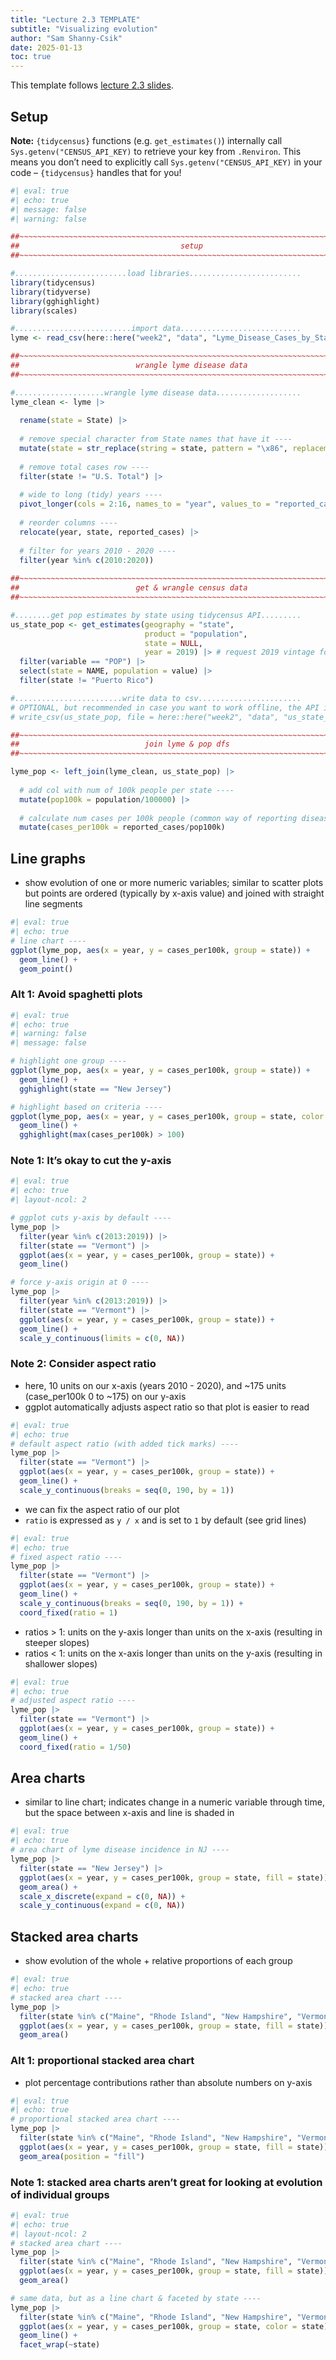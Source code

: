 ```yaml
---
title: "Lecture 2.3 TEMPLATE"
subtitle: "Visualizing evolution"
author: "Sam Shanny-Csik"
date: 2025-01-13
toc: true
---
```


::: {.callout-note}
This template follows [lecture 2.3 slides](https://eds-240-data-viz.github.io/course-materials/lecture-slides/lecture2.3-evolution-slides.html#/title-slide){target="_blank}.
:::

## Setup

**Note:** `{tidycensus}` functions (e.g. `get_estimates()`) internally call `Sys.getenv("CENSUS_API_KEY)` to retrieve your key from `.Renviron`. This means you don't need to explicitly call `Sys.getenv("CENSUS_API_KEY)` in your code -- `{tidycensus}` handles that for you!

```r
#| eval: true
#| echo: true
#| message: false
#| warning: false

##~~~~~~~~~~~~~~~~~~~~~~~~~~~~~~~~~~~~~~~~~~~~~~~~~~~~~~~~~~~~~~~~~~~~~~~~~~~~~~
##                                    setup                                 ----
##~~~~~~~~~~~~~~~~~~~~~~~~~~~~~~~~~~~~~~~~~~~~~~~~~~~~~~~~~~~~~~~~~~~~~~~~~~~~~~

#.........................load libraries.........................
library(tidycensus)
library(tidyverse)
library(gghighlight)
library(scales)

#..........................import data...........................
lyme <- read_csv(here::here("week2", "data", "Lyme_Disease_Cases_by_State_or_Locality.csv"))

##~~~~~~~~~~~~~~~~~~~~~~~~~~~~~~~~~~~~~~~~~~~~~~~~~~~~~~~~~~~~~~~~~~~~~~~~~~~~~~
##                          wrangle lyme disease data                       ----
##~~~~~~~~~~~~~~~~~~~~~~~~~~~~~~~~~~~~~~~~~~~~~~~~~~~~~~~~~~~~~~~~~~~~~~~~~~~~~~

#....................wrangle lyme disease data...................
lyme_clean <- lyme |> 
  
  rename(state = State) |> 
  
  # remove special character from State names that have it ----
  mutate(state = str_replace(string = state, pattern = "\x86", replacement = "")) |> 
  
  # remove total cases row ----
  filter(state != "U.S. Total") |> 
  
  # wide to long (tidy) years ----
  pivot_longer(cols = 2:16, names_to = "year", values_to = "reported_cases") |> 
  
  # reorder columns ----
  relocate(year, state, reported_cases) |> 
  
  # filter for years 2010 - 2020 ----
  filter(year %in% c(2010:2020))
  
##~~~~~~~~~~~~~~~~~~~~~~~~~~~~~~~~~~~~~~~~~~~~~~~~~~~~~~~~~~~~~~~~~~~~~~~~~~~~~~
##                          get & wrangle census data                       ----
##~~~~~~~~~~~~~~~~~~~~~~~~~~~~~~~~~~~~~~~~~~~~~~~~~~~~~~~~~~~~~~~~~~~~~~~~~~~~~~

#........get pop estimates by state using tidycensus API.........
us_state_pop <- get_estimates(geography = "state", 
                              product = "population",
                              state = NULL, 
                              year = 2019) |> # request 2019 vintage for the 2010s (see documentation)
  filter(variable == "POP") |> 
  select(state = NAME, population = value) |> 
  filter(state != "Puerto Rico")

#........................write data to csv.......................
# OPTIONAL, but recommended in case you want to work offline, the API is down, etc. (you can then read in your saved data file rather than run the above code)
# write_csv(us_state_pop, file = here::here("week2", "data", "us_state_pop.csv"))  

##~~~~~~~~~~~~~~~~~~~~~~~~~~~~~~~~~~~~~~~~~~~~~~~~~~~~~~~~~~~~~~~~~~~~~~~~~~~~~~
##                            join lyme & pop dfs                           ----
##~~~~~~~~~~~~~~~~~~~~~~~~~~~~~~~~~~~~~~~~~~~~~~~~~~~~~~~~~~~~~~~~~~~~~~~~~~~~~~

lyme_pop <- left_join(lyme_clean, us_state_pop) |>  
  
  # add col with num of 100k people per state ----
  mutate(pop100k = population/100000) |> 
  
  # calculate num cases per 100k people (common way of reporting disease incidence) ----
  mutate(cases_per100k = reported_cases/pop100k) 
```

## Line graphs

- show evolution of one or more numeric variables; similar to scatter plots but points are ordered (typically by x-axis value) and joined with straight line segments

```r
#| eval: true
#| echo: true
# line chart ----
ggplot(lyme_pop, aes(x = year, y = cases_per100k, group = state)) +
  geom_line() +
  geom_point()
```

### Alt 1: Avoid spaghetti plots 

```r
#| eval: true
#| echo: true
#| warning: false
#| message: false

# highlight one group ----
ggplot(lyme_pop, aes(x = year, y = cases_per100k, group = state)) +
  geom_line() +
  gghighlight(state == "New Jersey")

# highlight based on criteria ----
ggplot(lyme_pop, aes(x = year, y = cases_per100k, group = state, color = state)) +
  geom_line() + 
  gghighlight(max(cases_per100k) > 100)
```

### Note 1: It's okay to cut the y-axis

```r
#| eval: true
#| echo: true
#| layout-ncol: 2

# ggplot cuts y-axis by default ----
lyme_pop |> 
  filter(year %in% c(2013:2019)) |> 
  filter(state == "Vermont") |> 
  ggplot(aes(x = year, y = cases_per100k, group = state)) +
  geom_line()

# force y-axis origin at 0 ----
lyme_pop |> 
  filter(year %in% c(2013:2019)) |> 
  filter(state == "Vermont") |> 
  ggplot(aes(x = year, y = cases_per100k, group = state)) +
  geom_line() +
  scale_y_continuous(limits = c(0, NA))
```

### Note 2: Consider aspect ratio

- here, 10 units on our x-axis (years 2010 - 2020), and ~175 units (case_per100k 0 to ~175) on our y-axis
- ggplot automatically adjusts aspect ratio so that plot is easier to read 

```r
#| eval: true
#| echo: true
# default aspect ratio (with added tick marks) ----
lyme_pop |> 
  filter(state == "Vermont") |> 
  ggplot(aes(x = year, y = cases_per100k, group = state)) +
  geom_line() +
  scale_y_continuous(breaks = seq(0, 190, by = 1)) 
```

- we can fix the aspect ratio of our plot
- `ratio` is expressed as `y / x` and is set to `1` by default (see grid lines)

```r
#| eval: true
#| echo: true
# fixed aspect ratio ----
lyme_pop |> 
  filter(state == "Vermont") |> 
  ggplot(aes(x = year, y = cases_per100k, group = state)) +
  geom_line() +
  scale_y_continuous(breaks = seq(0, 190, by = 1)) +
  coord_fixed(ratio = 1)
```

- ratios > 1: units on the y-axis longer than units on the x-axis (resulting in steeper slopes) 
- ratios < 1: units on the x-axis longer than units on the y-axis (resulting in shallower slopes)

```r
#| eval: true
#| echo: true
# adjusted aspect ratio ----
lyme_pop |> 
  filter(state == "Vermont") |> 
  ggplot(aes(x = year, y = cases_per100k, group = state)) +
  geom_line() +
  coord_fixed(ratio = 1/50)
```

## Area charts

- similar to line chart; indicates change in a numeric variable through time, but the space between x-axis and line is shaded in

```r
#| eval: true
#| echo: true
# area chart of lyme disease incidence in NJ ----
lyme_pop |> 
  filter(state == "New Jersey") |> 
  ggplot(aes(x = year, y = cases_per100k, group = state, fill = state)) +
  geom_area() +
  scale_x_discrete(expand = c(0, NA)) +
  scale_y_continuous(expand = c(0, NA))
```

## Stacked area charts 

- show evolution of the whole + relative proportions of each group

```r
#| eval: true
#| echo: true
# stacked area chart ----
lyme_pop |> 
  filter(state %in% c("Maine", "Rhode Island", "New Hampshire", "Vermont")) |> 
  ggplot(aes(x = year, y = cases_per100k, group = state, fill = state)) +
  geom_area()
```

### Alt 1: proportional stacked area chart

- plot percentage contributions rather than absolute numbers on y-axis

```r
#| eval: true
#| echo: true
# proportional stacked area chart ----
lyme_pop |> 
  filter(state %in% c("Maine", "Rhode Island", "New Hampshire", "Vermont")) |> 
  ggplot(aes(x = year, y = cases_per100k, group = state, fill = state)) +
  geom_area(position = "fill") 
```

### Note 1: stacked area charts aren't great for looking at evolution of individual groups

```r
#| eval: true
#| echo: true
#| layout-ncol: 2
# stacked area chart ----
lyme_pop |> 
  filter(state %in% c("Maine", "Rhode Island", "New Hampshire", "Vermont")) |> 
  ggplot(aes(x = year, y = cases_per100k, group = state, fill = state)) +
  geom_area()

# same data, but as a line chart & faceted by state ----
lyme_pop |> 
  filter(state %in% c("Maine", "Rhode Island", "New Hampshire", "Vermont")) |> 
  ggplot(aes(x = year, y = cases_per100k, group = state, color = state)) +
  geom_line() +
  facet_wrap(~state)
```

